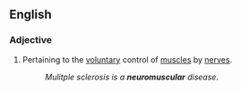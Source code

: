 ==English==

===Adjective===
{{en-adj|pos=[[neuro-|neuro]][[muscular]]|-}}

# Pertaining to the [[voluntary]] control of [[muscle]]s by [[nerve]]s.
#: ''Mulitple sclerosis is a '''neuromuscular''' disease.''